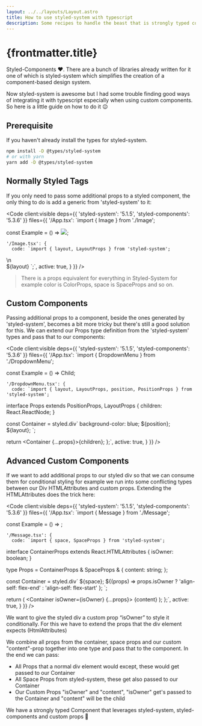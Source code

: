 ```yaml
---
layout: ../../layouts/Layout.astro
title: How to use styled-system with typescript
description: Some recipes to handle the beast that is strongly typed components together with styled-system. We'll start from basic styling and go over to custom props.
---
```


# {frontmatter.title}

Styled-Components ❤️. There are a bunch of libraries already written for it one of which is styled-system which simplifies the creation of a component-based design system.

Now styled-system is awesome but I had some trouble finding good ways of integrating it with typescript especially when using custom components. So here is a little guide on how to do it 😉

## Prerequisite

If you haven't already install the types for styled-system.

```bash
npm install -D @types/styled-system
# or with yarn
yarn add -D @types/styled-system
```

## Normally Styled Tags

If you only need to pass some additional props to a styled component, the only thing to do is add a generic from 'styled-system' to it:

<Code client:visible deps={{ 'styled-system': '5.1.5', 'styled-components': '5.3.6' }} files={{
    '/App.tsx': `import { Image } from './Image';

const Example = () => <Image src="https://via.placeholder.com/100" />;


    '/Image.tsx': {
      code: `import { layout, LayoutProps } from 'styled-system';
\n\
  \${layout}
\`;`,
    active: true,
    }
}} />

> There is a props equivalent for everything in Styled-System for example color is ColorProps, space is SpaceProps and so on.

## Custom Components

Passing additional props to a component, beside the ones generated by 'styled-system', becomes a bit more tricky but there's still a good solution for this.
We can extend our Props type definition from the 'styled-system' types and pass that to our components:

<Code client:visible deps={{ 'styled-system': '5.1.5', 'styled-components': '5.3.6' }} files={{
    '/App.tsx': `import { DropdownMenu } from './DropdownMenu';

const Example = () => <DropdownMenu width={100} height={100}>Child</DropdownMenu>;


    '/DropdownMenu.tsx': {
      code: `import { layout, LayoutProps, position, PositionProps } from 'styled-system';

interface Props extends PositionProps, LayoutProps {
  children: React.ReactNode;
}

const Container = styled.div<Props>\`
  background-color: blue;
  \${position};
  \${layout};
\`;

  return <Container {...props}>{children}</Container>;
};`,
    active: true,
    }
}} />

## Advanced Custom Components

If we want to add additional props to our styled div so that we can consume them for conditional styling for example we run into some conflicting types 
between our Div HTMLAttributes and custom props. Extending the HTMLAttributes does the trick here:

<Code client:visible deps={{ 'styled-system': '5.1.5', 'styled-components': '5.3.6' }} files={{
    '/App.tsx': `import { Message } from './Message';

const Example = () => <Message />;


    '/Message.tsx': {
      code: `import { space, SpaceProps } from 'styled-system';

interface ContainerProps extends React.HTMLAttributes<HTMLDivElement> {
  isOwner: boolean;
}

type Props = ContainerProps & SpaceProps & {
    content: string;
};

const Container = styled.div<ContainerProps>\`
  \${space};
  \${(props) =>
    props.isOwner ? 'align-self: flex-end' : 'align-self: flex-start'
   };
\`;

  return (
    <Container isOwner={isOwner} {...props}>
      {content}
    </Container>
  );
};`,
    active: true,
    }
}} />

We want to give the styled div a custom prop “isOwner” to style it conditionally. 
For this we have to extend the props that the div element expects (HtmlAttributes)

We combine all props from the container, space props and our custom "content"-prop together into one type and pass that to the component. 
In the end we can pass:

- All Props that a normal div element would except, these would get passed to our Container
- All Space Props from styled-system, these get also passed to our Container
- Our Custom Props "isOwner" and "content", "isOwner" get's passed to the Container and "content" will be the child

We have a strongly typed Component that leverages styled-system, styled-components and custom props 🥳


